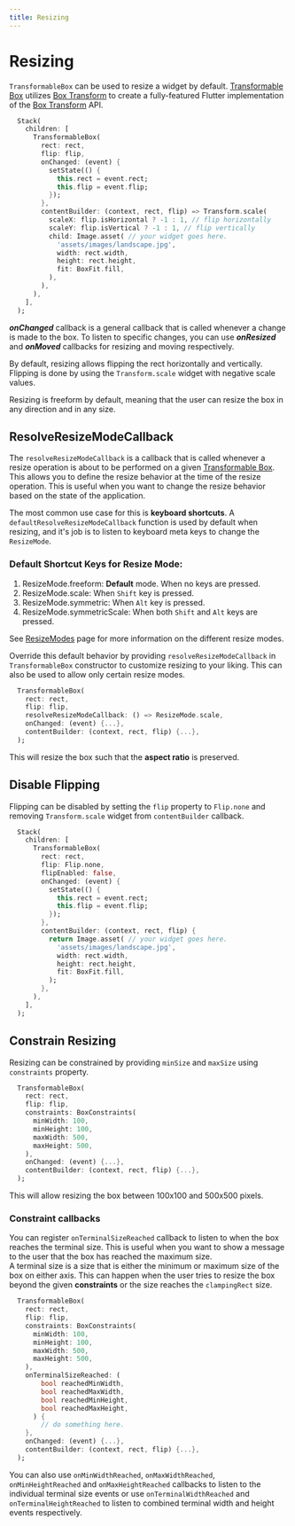 ```yaml
---
title: Resizing
---
```


# Resizing

`TransformableBox` can be used to resize a widget by default. [Transformable Box](transformableBox) utilizes 
[Box Transform](boxTransform) to create a fully-featured Flutter implementation of the [Box Transform](boxTransform) API.

```dart title="Resizable widget"
  Stack(
    children: [
      TransformableBox(
        rect: rect,
        flip: flip,
        onChanged: (event) {
          setState(() {
            this.rect = event.rect;
            this.flip = event.flip;
          });
        },
        contentBuilder: (context, rect, flip) => Transform.scale(
          scaleX: flip.isHorizontal ? -1 : 1, // flip horizontally
          scaleY: flip.isVertical ? -1 : 1, // flip vertically
          child: Image.asset( // your widget goes here.
            'assets/images/landscape.jpg',
            width: rect.width,
            height: rect.height,
            fit: BoxFit.fill,
          ),
        ),
      ),
    ],
  );
```

<Info>**_onChanged_** callback is a general callback that is called whenever a change is made to the box. To listen to specific
changes, you can use **_onResized_** and **_onMoved_** callbacks for resizing and moving respectively.</Info>

By default, resizing allows flipping the rect horizontally and vertically. Flipping is done by using the 
`Transform.scale` widget with negative scale values.

Resizing is freeform by default, meaning that the user can resize the box in any direction and in any size.

## ResolveResizeModeCallback

The `resolveResizeModeCallback` is a callback that is called whenever a resize operation is about to be performed on a
given [Transformable Box](transformableBox). This allows you to define the resize behavior at the time of the resize 
operation. This is useful when you want to change the resize behavior based on the state of the application.

The most common use case for this is **keyboard shortcuts**. A `defaultResolveResizeModeCallback` function is used by 
default when resizing, and it's job is to listen to keyboard meta keys to change the `ResizeMode`.

### Default Shortcut Keys for Resize Mode:

1. ResizeMode.freeform: **Default** mode. When no keys are pressed.
2. ResizeMode.scale: When `Shift` key is pressed.
3. ResizeMode.symmetric: When `Alt` key is pressed.
4. ResizeMode.symmetricScale: When both `Shift` and `Alt` keys are pressed.

See [ResizeModes](/resize_modes) page for more information on the different resize modes.

Override this default behavior by providing `resolveResizeModeCallback` in `TransformableBox` constructor to customize
resizing to your liking. This can also be used to allow only certain resize modes.

```dart title="Resizing with preseving aspect ratio"
  TransformableBox(
    rect: rect,
    flip: flip,
    resolveResizeModeCallback: () => ResizeMode.scale,
    onChanged: (event) {...},
    contentBuilder: (context, rect, flip) {...},
  );
```
This will resize the box such that the **aspect ratio** is preserved.

## Disable Flipping

Flipping can be disabled by setting the `flip` property to `Flip.none` and removing `Transform.scale` widget from
`contentBuilder` callback.

```dart title="Resizable widget without flipping"
  Stack(
    children: [
      TransformableBox(
        rect: rect,
        flip: Flip.none,
        flipEnabled: false,
        onChanged: (event) {
          setState(() {
            this.rect = event.rect;
            this.flip = event.flip;
          });
        },
        contentBuilder: (context, rect, flip) {
          return Image.asset( // your widget goes here.
            'assets/images/landscape.jpg',
            width: rect.width,
            height: rect.height,
            fit: BoxFit.fill,
          );
        },
      ),
    ],
  );
```

## Constrain Resizing

Resizing can be constrained by providing `minSize` and `maxSize` using `constraints` property.

```dart title="Resizable widget with constrained resizing"
  TransformableBox(
    rect: rect,
    flip: flip,
    constraints: BoxConstraints(
      minWidth: 100,
      minHeight: 100,
      maxWidth: 500,
      maxHeight: 500,
    ),
    onChanged: (event) {...},
    contentBuilder: (context, rect, flip) {...},
  );
```
This will allow resizing the box between 100x100 and 500x500 pixels.

### Constraint callbacks

You can register `onTerminalSizeReached` callback to listen to when the box reaches the terminal size. This is useful
when you want to show a message to the user that the box has reached the maximum size.  
A terminal size is a size that is either the minimum or maximum size of the box on either axis. This can happen when
the user tries to resize the box beyond the given **constraints** or the size reaches the `clampingRect` size.

```dart title="Resizable widget with constrained resizing"
  TransformableBox(
    rect: rect,
    flip: flip,
    constraints: BoxConstraints(
      minWidth: 100,
      minHeight: 100,
      maxWidth: 500,
      maxHeight: 500,
    ),
    onTerminalSizeReached: (
        bool reachedMinWidth,
        bool reachedMaxWidth,
        bool reachedMinHeight,
        bool reachedMaxHeight,
      ) {
        // do something here.
    },
    onChanged: (event) {...},
    contentBuilder: (context, rect, flip) {...},
  );
```

You can also use `onMinWidthReached`, `onMaxWidthReached`, `onMinHeightReached` and `onMaxHeightReached` callbacks to 
listen to the individual terminal size events or use `onTerminalWidthReached` and `onTerminalHeightReached` to listen
to combined terminal width and height events respectively.


[boxTransform]: https://github.com/BirjuVachhani/box_transform/tree/main/packages/box_transform
[transformableBox]: https://github.com/BirjuVachhani/box_transform/blob/main/packages/flutter_box_transform/lib/src/transformable_box.dart